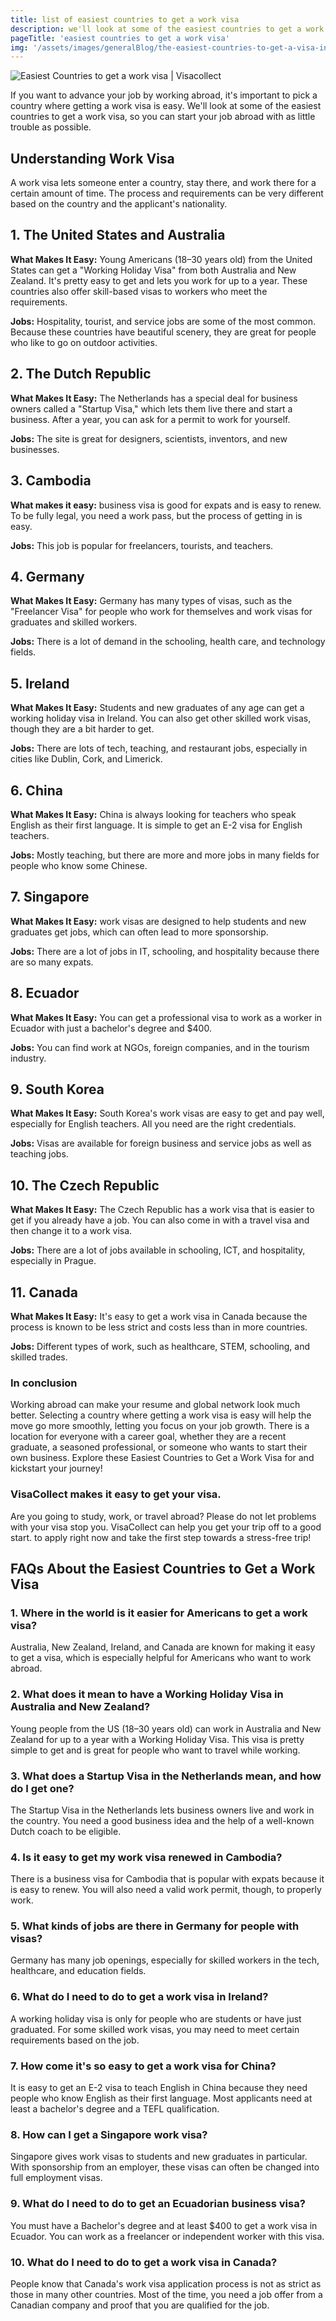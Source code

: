 ```yaml
---
title: list of easiest countries to get a work visa
description: we'll look at some of the easiest countries to get a work visa, so you can start your job abroad with as little trouble as possible.
pageTitle: 'easiest countries to get a work visa'
img: '/assets/images/generalBlog/the-easiest-countries-to-get-a-visa-in-2024.webp'
---
```


<BlogContentHero className="mt-0">
  <img
    src="/assets/images/generalBlog/the-easiest-countries-to-get-a-visa-in-2024.webp"
    alt="Easiest Countries to get a work visa | Visacollect"
  />
</BlogContentHero>

If you want to advance your job by working abroad, it's important to pick a country where getting a work visa is easy. We'll look at some of the easiest countries to get a work visa, so you can start your job abroad with as little trouble as possible.

## Understanding Work Visa

A work visa lets someone enter a country, stay there, and work there for a certain amount of time. The process and requirements can be very different based on the country and the applicant's nationality.

## 1. The United States and Australia

**What Makes It Easy:** Young Americans (18–30 years old) from the United States can get a "Working Holiday Visa" from both Australia and New Zealand. It's pretty easy to get and lets you work for up to a year. These countries also offer skill-based visas to workers who meet the requirements.

**Jobs:** Hospitality, tourist, and service jobs are some of the most common. Because these countries have beautiful scenery, they are great for people who like to go on outdoor activities.

## 2. The Dutch Republic

**What Makes It Easy:** The Netherlands has a special deal for business owners called a "Startup Visa," which lets them live there and start a business. After a year, you can ask for a permit to work for yourself.

**Jobs:** The site is great for designers, scientists, inventors, and new businesses.

## 3. Cambodia

**What makes it easy:** <LinkText text="Cambodia" href="/kh"/> business visa is good for expats and is easy to renew. To be fully legal, you need a work pass, but the process of getting in is easy.

**Jobs:** This job is popular for freelancers, tourists, and teachers.

## 4. Germany

**What Makes It Easy:** Germany has many types of visas, such as the "Freelancer Visa" for people who work for themselves and work visas for graduates and skilled workers.

**Jobs:** There is a lot of demand in the schooling, health care, and technology fields.

## 5. Ireland

**What Makes It Easy:** Students and new graduates of any age can get a working holiday visa in Ireland. You can also get other skilled work visas, though they are a bit harder to get.

**Jobs:** There are lots of tech, teaching, and restaurant jobs, especially in cities like Dublin, Cork, and Limerick.

## 6. China

**What Makes It Easy:** China is always looking for teachers who speak English as their first language. It is simple to get an E-2 visa for English teachers.

**Jobs:** Mostly teaching, but there are more and more jobs in many fields for people who know some Chinese.

## 7. Singapore

**What Makes It Easy:** <LinkText text="Singapore" href="/sg"/> work visas are designed to help students and new graduates get jobs, which can often lead to more sponsorship.

**Jobs:** There are a lot of jobs in IT, schooling, and hospitality because there are so many expats.

## 8. Ecuador

**What Makes It Easy:** You can get a professional visa to work as a worker in Ecuador with just a bachelor's degree and $400.

**Jobs:** You can find work at NGOs, foreign companies, and in the tourism industry.

## 9. South Korea

**What Makes It Easy:** South Korea's work visas are easy to get and pay well, especially for English teachers. All you need are the right credentials.

**Jobs:** Visas are available for foreign business and service jobs as well as teaching jobs.

## 10. The Czech Republic

**What Makes It Easy:** The Czech Republic has a work visa that is easier to get if you already have a job. You can also come in with a travel visa and then change it to a work visa.

**Jobs:** There are a lot of jobs available in schooling, ICT, and hospitality, especially in Prague.

## 11. Canada

**What Makes It Easy:** It's easy to get a work visa in Canada because the process is known to be less strict and costs less than in more countries.

**Jobs:** Different types of work, such as healthcare, STEM, schooling, and skilled trades.

### In conclusion

Working abroad can make your resume and global network look much better. Selecting a country where getting a work visa is easy will help the move go more smoothly, letting you focus on your job growth. There is a location for everyone with a career goal, whether they are a recent graduate, a seasoned professional, or someone who wants to start their own business. Explore these Easiest Countries to Get a Work Visa for and kickstart your journey!

### VisaCollect makes it easy to get your visa.

Are you going to study, work, or travel abroad? Please do not let problems with your visa stop you. VisaCollect can help you get your trip off to a good start. <LinkText text="Click here" href="/"/> to apply right now and take the first step towards a stress-free trip!

## FAQs About the Easiest Countries to Get a Work Visa

### 1. Where in the world is it easier for Americans to get a work visa?

Australia, New Zealand, Ireland, and Canada are known for making it easy to get a visa, which is especially helpful for Americans who want to work abroad.

### 2. What does it mean to have a Working Holiday Visa in Australia and New Zealand?

Young people from the US (18–30 years old) can work in Australia and New Zealand for up to a year with a Working Holiday Visa. This visa is pretty simple to get and is great for people who want to travel while working.

### 3. What does a Startup Visa in the Netherlands mean, and how do I get one?

The Startup Visa in the Netherlands lets business owners live and work in the country. You need a good business idea and the help of a well-known Dutch coach to be eligible.

### 4. Is it easy to get my work visa renewed in Cambodia?

There is a business visa for Cambodia that is popular with expats because it is easy to renew. You will also need a valid work permit, though, to properly work.

### 5. What kinds of jobs are there in Germany for people with visas?

Germany has many job openings, especially for skilled workers in the tech, healthcare, and education fields.

### 6. What do I need to do to get a work visa in Ireland?

A working holiday visa is only for people who are students or have just graduated. For some skilled work visas, you may need to meet certain requirements based on the job.

### 7. How come it's so easy to get a work visa for China?

It is easy to get an E-2 visa to teach English in China because they need people who know English as their first language. Most applicants need at least a bachelor's degree and a TEFL qualification.

### 8. How can I get a Singapore work visa?

Singapore gives work visas to students and new graduates in particular. With sponsorship from an employer, these visas can often be changed into full employment visas.

### 9. What do I need to do to get an Ecuadorian business visa?

You must have a Bachelor's degree and at least $400 to get a work visa in Ecuador. You can work as a freelancer or independent worker with this visa.

### 10. What do I need to do to get a work visa in Canada?

People know that Canada's work visa application process is not as strict as those in many other countries. Most of the time, you need a job offer from a Canadian company and proof that you are qualified for the job.
